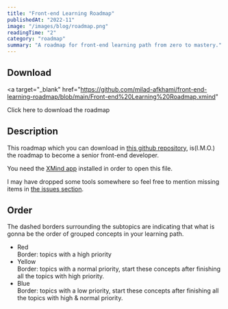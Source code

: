 ```yaml
---
title: "Front-end Learning Roadmap"
publishedAt: "2022-11"
image: "/images/blog/roadmap.png"
readingTime: "2"
category: "roadmap"
summary: "A roadmap for front-end learning path from zero to mastery."
---
```


## Download

<a
  target="_blank"
  href="https://github.com/milad-afkhami/front-end-learning-roadmap/blob/main/Front-end%20Learning%20Roadmap.xmind"
>
  Click here to download the roadmap
</a>

## Description

This roadmap which you can download in [this github repository](https://github.com/milad-afkhami/front-end-learning-roadmap), is(I.M.O.) the roadmap to become a senior front-end developer.

You need the [XMind app](https://xmind.app/download/) installed in order to open this file.

I may have dropped some tools somewhere so feel free to mention missing items in [the issues section](https://github.com/milad-afkhami/front-end-learning-roadmap/issues).

## Order

The dashed borders surrounding the subtopics are indicating that what is gonna be the order of grouped concepts in your learning path.

- <Div color="#FF3C00" display="inline">
    Red
  </Div> Border: topics with a high priority
- <Div color="#F3D321" display="inline">
    Yellow
  </Div> Border: topics with a normal priority, start these concepts after finishing
  all the topics with high priority.
- <Div color="#05A8F4" display="inline">
    Blue
  </Div> Border: topics with a low priority, start these concepts after finishing
  all the topics with high & normal priority.
